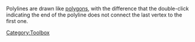 {{ToolIcon|polyline}}

Polylines are drawn like [[Special:MyLanguage/Polygon Tool|polygons]], with the difference that the double-click indicating the end of the polyline does not connect the last vertex to the first one.

[[Category:Toolbox]]
